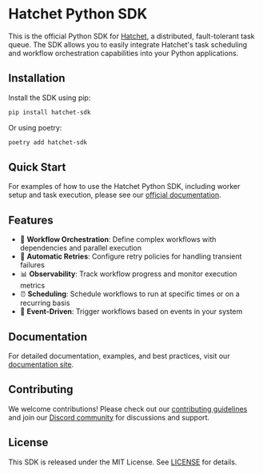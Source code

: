 # Hatchet Python SDK

This is the official Python SDK for [Hatchet](https://hatchet.run), a distributed, fault-tolerant task queue. The SDK allows you to easily integrate Hatchet's task scheduling and workflow orchestration capabilities into your Python applications.

## Installation

Install the SDK using pip:

```bash
pip install hatchet-sdk
```

Or using poetry:

```bash
poetry add hatchet-sdk
```

## Quick Start

For examples of how to use the Hatchet Python SDK, including worker setup and task execution, please see our [official documentation](https://docs.hatchet.run/home/setup).

## Features

- 🔄 **Workflow Orchestration**: Define complex workflows with dependencies and parallel execution
- 🔁 **Automatic Retries**: Configure retry policies for handling transient failures
- 📊 **Observability**: Track workflow progress and monitor execution metrics
- ⏰ **Scheduling**: Schedule workflows to run at specific times or on a recurring basis
- 🔄 **Event-Driven**: Trigger workflows based on events in your system

## Documentation

For detailed documentation, examples, and best practices, visit our [documentation site](https://docs.hatchet.run).

## Contributing

We welcome contributions! Please check out our [contributing guidelines](https://docs.hatchet.run/contributing) and join our [Discord community](https://hatchet.run/discord) for discussions and support.

## License

This SDK is released under the MIT License. See [LICENSE](https://github.com/hatchet-dev/hatchet/blob/main/LICENSE) for details.
